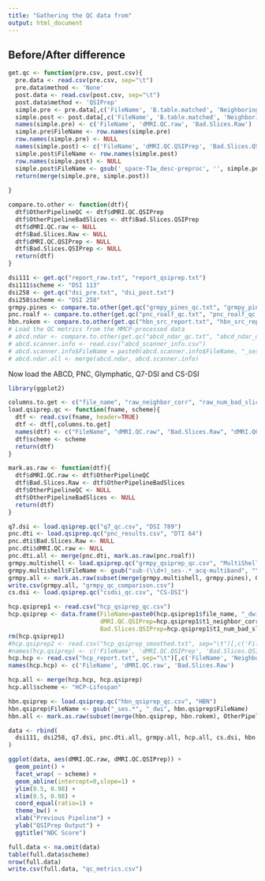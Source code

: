 ```yaml
---
title: "Gathering the QC data from"
output: html_document
---
```


## Before/After difference

```r
get.qc <- function(pre.csv, post.csv){
  pre.data <- read.csv(pre.csv, sep="\t")
  pre.data$method <- 'None'
  post.data <- read.csv(post.csv, sep="\t")
  post.data$method <- 'QSIPrep' 
  simple.pre <- pre.data[,c('FileName', 'B.table.matched', 'Neighboring.DWI.correlation')]
  simple.post <- post.data[,c('FileName', 'B.table.matched', 'Neighboring.DWI.correlation')]
  names(simple.pre) <- c('FileName', 'dMRI.QC.raw', 'Bad.Slices.Raw')
  simple.pre$FileName <- row.names(simple.pre)
  row.names(simple.pre) <- NULL
  names(simple.post) <- c('FileName', 'dMRI.QC.QSIPrep', 'Bad.Slices.QSIPrep')
  simple.post$FileName <- row.names(simple.post)
  row.names(simple.post) <- NULL
  simple.post$FileName <- gsub('_space-T1w_desc-preproc', '', simple.post$FileName)
  return(merge(simple.pre, simple.post))
  
}

compare.to.other <- function(dtf){
  dtf$OtherPipelineQC <- dtf$dMRI.QC.QSIPrep
  dtf$OtherPipelineBadSlices <- dtf$Bad.Slices.QSIPrep
  dtf$dMRI.QC.raw <- NULL
  dtf$Bad.Slices.Raw <- NULL
  dtf$dMRI.QC.QSIPrep <- NULL
  dtf$Bad.Slices.QSIPrep <- NULL
  return(dtf)
}

dsi111 <- get.qc("report_raw.txt", "report_qsiprep.txt")
dsi111$scheme <- "DSI 113"
dsi258 <- get.qc("dsi_pre.txt", "dsi_post.txt")
dsi258$scheme <- "DSI 258"
grmpy.pines <- compare.to.other(get.qc("grmpy_pines_qc.txt", "grmpy_pines_qc.txt"))
pnc.roalf <- compare.to.other(get.qc("pnc_roalf_qc.txt", "pnc_roalf_qc.txt"))
hbn.rokem <- compare.to.other(get.qc("hbn_src_report.txt", "hbn_src_report.txt"))
# Load the QC metrics from the MMCP-processed data
# abcd.ndar <- compare.to.other(get.qc("abcd_ndar_qc.txt", "abcd_ndar_qc.txt"))
# abcd.scanner.info <- read.csv("abcd_scanner_info.csv")
# abcd.scanner.info$FileName = paste0(abcd.scanner.info$FileName, "_ses-baselineYear1Arm1_run-01")
# abcd.ndar.all <- merge(abcd.ndar, abcd.scanner.info)

```


Now load the ABCD, PNC, Glymphatic, Q7-DSI and CS-DSI

```r
library(ggplot2)

columns.to.get <- c("file_name", "raw_neighbor_corr", "raw_num_bad_slices", "t1_neighbor_corr", "t1_num_bad_slices")
load.qsiprep.qc <- function(fname, scheme){
  dtf <- read.csv(fname, header=TRUE)
  dtf <- dtf[,columns.to.get]
  names(dtf) <- c("FileName", "dMRI.QC.raw", "Bad.Slices.Raw", "dMRI.QC.QSIPrep", "Bad.Slices.QSIPrep")
  dtf$scheme <- scheme
  return(dtf)
}

mark.as.raw <- function(dtf){
  dtf$dMRI.QC.raw <- dtf$OtherPipelineQC
  dtf$Bad.Slices.Raw <- dtf$OtherPipelineBadSlices
  dtf$OtherPipelineQC <- NULL
  dtf$OtherPipelineBadSlices <- NULL
  return(dtf)
}

q7.dsi <- load.qsiprep.qc("q7_qc.csv", "DSI 789")
pnc.dti <- load.qsiprep.qc("pnc_results.csv", "DTI 64")
pnc.dti$Bad.Slices.Raw <- NULL
pnc.dti$dMRI.QC.raw <- NULL
pnc.dti.all <- merge(pnc.dti, mark.as.raw(pnc.roalf))
grmpy.multishell <- load.qsiprep.qc("grmpy_qsiprep_qc.csv", "MultiShell 113")
grmpy.multishell$FileName <- gsub("sub-(\\d+)_ses-.*_acq-multiband", "\\1", grmpy.multishell$FileName)
grmpy.all <- mark.as.raw(subset(merge(grmpy.multishell, grmpy.pines), OtherPipelineQC > 0))
write.csv(grmpy.all, "grmpy_qc_comparison.csv")
cs.dsi <- load.qsiprep.qc("csdsi_qc.csv", "CS-DSI")

hcp.qsiprep1 <- read.csv("hcp_qsiprep_qc.csv")
hcp.qsiprep <- data.frame(FileName=paste0(hcp.qsiprep1$file_name, "_dwi"),
                          dMRI.QC.QSIPrep=hcp.qsiprep1$t1_neighbor_corr,
                          Bad.Slices.QSIPrep=hcp.qsiprep1$t1_num_bad_slices)
rm(hcp.qsiprep1)
#hcp.qsiprep2 <- read.csv("hcp_qsiprep_smoothed.txt", sep="\t")[,c('FileName', 'Neighboring.DWI.correlation', 'X..Bad.Slices')]
#names(hcp.qsiprep) <- c('FileName', 'dMRI.QC.QSIPrep', 'Bad.Slices.QSIPrep')
hcp.hcp <- read.csv("hcp_report.txt", sep="\t")[,c('FileName', 'Neighboring.DWI.correlation', 'X..Bad.Slices')]
names(hcp.hcp) <- c('FileName', 'dMRI.QC.raw', 'Bad.Slices.Raw')

hcp.all <- merge(hcp.hcp, hcp.qsiprep)
hcp.all$scheme <- "HCP-Lifespan"

hbn.qsiprep <- load.qsiprep.qc("hbn_qsiprep_qc.csv", "HBN")
hbn.qsiprep$FileName <- gsub("_ses.*", "_dwi", hbn.qsiprep$FileName)
hbn.all <- mark.as.raw(subset(merge(hbn.qsiprep, hbn.rokem), OtherPipelineQC > 0))

data <- rbind(
  dsi111, dsi258, q7.dsi, pnc.dti.all, grmpy.all, hcp.all, cs.dsi, hbn.all
)

ggplot(data, aes(dMRI.QC.raw, dMRI.QC.QSIPrep)) +
  geom_point() +
  facet_wrap( ~ scheme) +
  geom_abline(intercept=0,slope=1) +
  ylim(0.5, 0.98) +
  xlim(0.5, 0.98) +
  coord_equal(ratio=1) +
  theme_bw() +
  xlab("Previous Pipeline") +
  ylab("QSIPrep Output") +
  ggtitle("NDC Score")

```


```r
full.data <- na.omit(data)
table(full.data$scheme)
nrow(full.data)
write.csv(full.data, "qc_metrics.csv")
```
